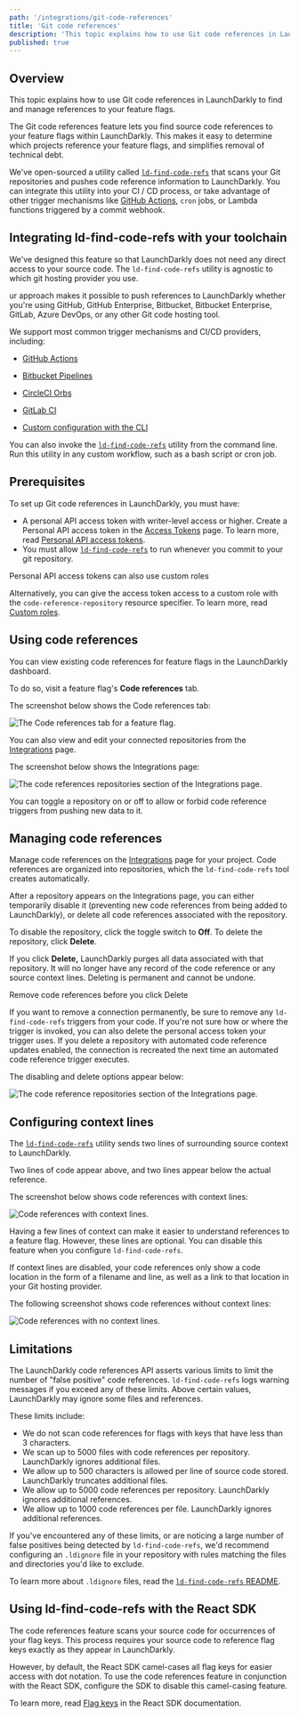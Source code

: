 ```yaml
---
path: '/integrations/git-code-references'
title: 'Git code references'
description: 'This topic explains how to use Git code references in LaunchDarkly to find and manage references to your feature flags. The Git code references feature lets you find source code references to your feature flags within LaunchDarkly.'
published: true
---
```


## Overview

This topic explains how to use Git code references in LaunchDarkly to find and manage references to your feature flags.

The Git code references feature lets you find source code references to your feature flags within LaunchDarkly. This makes it easy to determine which projects reference your feature flags, and simplifies removal of technical debt.

We've open-sourced a utility called [`ld-find-code-refs`](https://github.com/launchdarkly/ld-find-code-refs/) that scans your Git repositories and pushes code reference information to LaunchDarkly. You can integrate this utility into your CI / CD process, or take advantage of other trigger mechanisms like [GitHub Actions](/integrations/git-code-references/github-actions), `cron` jobs, or Lambda functions triggered by a commit webhook.

## Integrating ld-find-code-refs with your toolchain

We've designed this feature so that LaunchDarkly does not need any direct access to your source code. The `ld-find-code-refs` utility is agnostic to which git hosting provider you use.

ur approach makes it possible to push references to LaunchDarkly whether you're using GitHub, GitHub Enterprise, Bitbucket, Bitbucket Enterprise, GitLab, Azure DevOps, or any other Git code hosting tool.

We support most common trigger mechanisms and CI/CD providers, including:

- [GitHub Actions](/integrations/git-code-references/github-actions) 

- [Bitbucket Pipelines](/integrations/git-code-references/bitbucket-pipelines) 

- [CircleCI Orbs](/integrations/git-code-references/circleci-orbs) 

- [GitLab CI](/integrations/git-code-references/gitlab-ci) 

- [Custom configuration with the CLI](/integrations/git-code-references/custom-config) 


You can also invoke the [`ld-find-code-refs`](https://github.com/launchdarkly/ld-find-code-refs/) utility from the command line. Run this utility in any custom workflow, such as a bash script or cron job.

## Prerequisites

To set up Git code references in LaunchDarkly, you must have:

- A personal API access token with writer-level access or higher. Create a Personal API access token in the [Access Tokens](https://app.launchdarkly.com/settings/tokens) page. To learn more, read [Personal API access tokens](/home/account-security/api-access-tokens).
- You must allow [`ld-find-code-refs`](https://github.com/launchdarkly/ld-find-code-refs/) to run whenever you commit to your git repository.

<Callout intent="info">
<CalloutTitle>Personal API access tokens can also use custom roles</CalloutTitle>
<CalloutDescription>

  Alternatively, you can give the access token access to a custom role with the `code-reference-repository` resource
  specifier. To learn more, read [Custom roles](/home/account-security/custom-roles).

</CalloutDescription>
</Callout> 

## Using code references

You can view existing code references for feature flags in the LaunchDarkly dashboard.

To do so, visit a feature flag's **Code references** tab.

The screenshot below shows the Code references tab:

![The Code references tab for a feature flag.](../images/flag-code-references.png) 


You can also view and edit your connected repositories from the [Integrations](https://app.launchdarkly.com/integrations) page.

The screenshot below shows the Integrations page:

![The code references repositories section of the Integrations page.](../images/integrations-code-references.png) 


You can toggle a repository on or off to allow or forbid code reference triggers from pushing new data to it.

## Managing code references

Manage code references on the [Integrations](https://app.launchdarkly.com/integrations) page for your project. Code references are organized into repositories, which the `ld-find-code-refs` tool creates automatically.

After a repository appears on the Integrations page, you can either temporarily disable it (preventing new code references from being added to LaunchDarkly), or delete all code references associated with the repository.

To disable the repository, click the toggle switch to **Off**.
To delete the repository, click **Delete**.

If you click **Delete,** LaunchDarkly purges all data associated with that repository. It will no longer have any record of the code reference or any source context lines. Deleting is permanent and cannot be undone.

<Callout intent="alert">
  <CalloutTitle>Remove code references before you click Delete</CalloutTitle>
  <CalloutDescription>

If you want to remove a connection permanently, be sure to remove any `ld-find-code-refs` triggers from your code.
If you're not sure how or where the trigger is invoked, you can also delete the personal access token your trigger
uses. If you delete a repository with automated code reference updates enabled, the connection is recreated the next
time an automated code reference trigger executes.

  </CalloutDescription>
</Callout> 

The disabling and delete options appear below:

![The code reference repositories section of the Integrations page.](../images/integrations-code-references.png) 


## Configuring context lines

The [`ld-find-code-refs`](https://github.com/launchdarkly/ld-find-code-refs/) utility sends two lines of surrounding source context to LaunchDarkly.

Two lines of code appear above, and two lines appear below the actual reference.

The screenshot below shows code references with context lines:

![Code references with context lines.](../images/../images/flag-code-references.png) 


Having a few lines of context can make it easier to understand references to a feature flag. However, these lines are optional. You can disable this feature when you configure `ld-find-code-refs`.

If context lines are disabled, your code references only show a code location in the form of a filename and line, as well as a link to that location in your Git hosting provider.

The following screenshot shows code references without context lines:

![Code references with no context lines.](../images/flag-code-references-no-highlighting.png) 


## Limitations

The LaunchDarkly code references API asserts various limits to limit the number of "false positive" code references. `ld-find-code-refs` logs warning messages if you exceed any of these limits. Above certain values, LaunchDarkly may ignore some files and references.

These limits include:

- We do not scan code references for flags with keys that have less than 3 characters.
- We scan up to 5000 files with code references per repository. LaunchDarkly ignores additional files.
- We allow up to 500 characters is allowed per line of source code stored. LaunchDarkly truncates additional files.
- We allow up to 5000 code references per repository. LaunchDarkly ignores additional references.
- We allow up to 1000 code references per file. LaunchDarkly ignores additional references.

If you've encountered any of these limits, or are noticing a large number of false positives being detected by `ld-find-code-refs`, we'd recommend configuring an `.ldignore` file in your repository with rules matching the files and directories you'd like to exclude.

To learn more about `.ldignore` files, read the [`ld-find-code-refs` README](https://github.com/launchdarkly/ld-find-code-refs#ignoring-files-and-directories).

## Using ld-find-code-refs with the React SDK

The code references feature scans your source code for occurrences of your flag keys. This process requires your source code to reference flag keys exactly as they appear in LaunchDarkly.

However, by default, the React SDK camel-cases all flag keys for easier access with dot notation. To use the code references feature in conjunction with the React SDK, configure the SDK to disable this camel-casing feature.

To learn more, read [Flag keys](/sdk/client-side/react#flag-keys) in the React SDK documentation.

